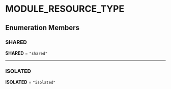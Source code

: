 
# MODULE\_RESOURCE\_TYPE

## Enumeration Members

### SHARED

 **SHARED** = `"shared"`

___

### ISOLATED

 **ISOLATED** = `"isolated"`
